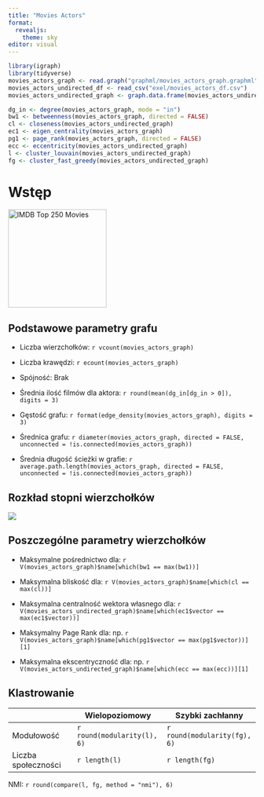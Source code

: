 ```yaml
---
title: "Movies Actors"
format: 
  revealjs:
    theme: sky
editor: visual
---
```


```r
library(igraph)
library(tidyverse)
movies_actors_graph <- read.graph("graphml/movies_actors_graph.graphml", format = "graphml")
movies_actors_undirected_df <- read_csv("exel/movies_actors_df.csv")
movies_actors_undirected_graph <- graph.data.frame(movies_actors_undirected_df, directed = FALSE)

dg_in <- degree(movies_actors_graph, mode = "in")
bw1 <- betweenness(movies_actors_graph, directed = FALSE) 
cl <- closeness(movies_actors_undirected_graph)
ec1 <- eigen_centrality(movies_actors_graph)
pg1 <- page_rank(movies_actors_graph, directed = FALSE)
ecc <- eccentricity(movies_actors_undirected_graph)
l <- cluster_louvain(movies_actors_undirected_graph)
fg <- cluster_fast_greedy(movies_actors_undirected_graph)
```

# **Wstęp**

[![IMDB Top 250 Movies](Pictures/IMDB%20250%20Movies.png){fig-align="left" width="200"}](https://www.imdb.com/chart/top/)

## **Podstawowe parametry grafu**

-   Liczba wierzchołków: `r vcount(movies_actors_graph)`

-   Liczba krawędzi: `r ecount(movies_actors_graph)`

-   Spójność: Brak

-   Średnia ilość filmów dla aktora: `r round(mean(dg_in[dg_in > 0]), digits = 3)`

-   Gęstość grafu: `r format(edge_density(movies_actors_graph), digits = 3)`

-   Średnica grafu: `r diameter(movies_actors_graph, directed = FALSE, unconnected = !is.connected(movies_actors_graph))`

-   Średnia długość ścieżki w grafie: `r average.path.length(movies_actors_graph, directed = FALSE, unconnected = !is.connected(movies_actors_graph))`

## **Rozkład stopni wierzchołków**

![](Pictures/plot_1.png){fig-align="center"}

## **Poszczególne parametry wierzchołków**

-   Maksymalne pośrednictwo dla: `r V(movies_actors_graph)$name[which(bw1 == max(bw1))]`

-   Maksymalna bliskość dla: `r V(movies_actors_graph)$name[which(cl == max(cl))]`

-   Maksymalna centralność wektora własnego dla: `r V(movies_actors_undirected_graph)$name[which(ec1$vector == max(ec1$vector))]`

-   Maksymalny Page Rank dla: np. `r V(movies_actors_graph)$name[which(pg1$vector == max(pg1$vector))][1]`

-   Maksymalna ekscentryczność dla: np. `r V(movies_actors_undirected_graph)$name[which(ecc == max(ecc))][1]`

## **Klastrowanie**

|                     | Wielopoziomowy              | Szybki zachłanny             |
|-------------------|--------------------------|---------------------------|
| Modułowość          | `r round(modularity(l), 6)` | `r round(modularity(fg), 6)` |
| Liczba społeczności | `r length(l)`               | `r length(fg)`               |

NMI: `r round(compare(l, fg, method = "nmi"), 6)`
